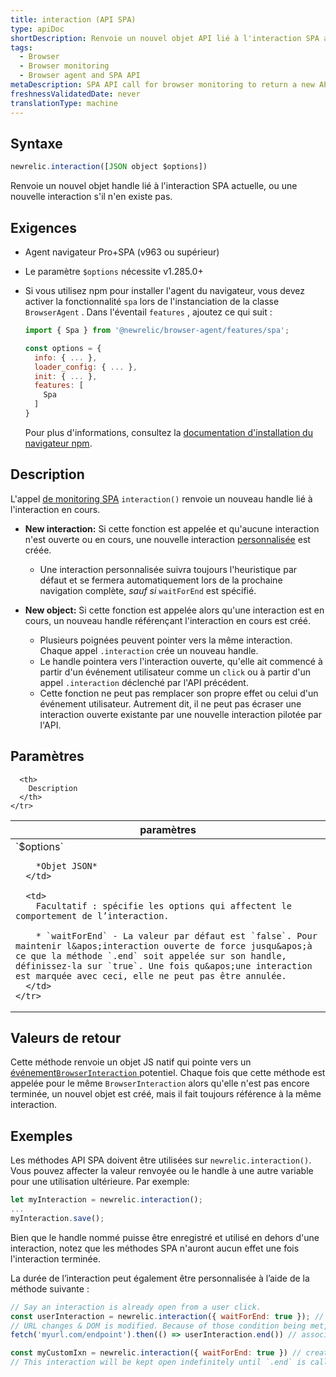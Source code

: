 ```yaml
---
title: interaction (API SPA)
type: apiDoc
shortDescription: Renvoie un nouvel objet API lié à l'interaction SPA actuelle.
tags:
  - Browser
  - Browser monitoring
  - Browser agent and SPA API
metaDescription: SPA API call for browser monitoring to return a new API object that is bound to the current interaction.
freshnessValidatedDate: never
translationType: machine
---
```


## Syntaxe

```js
newrelic.interaction([JSON object $options])
```

Renvoie un nouvel objet handle lié à l&apos;interaction SPA actuelle, ou une nouvelle interaction s&apos;il n&apos;en existe pas.

## Exigences

* Agent navigateur Pro+SPA (v963 ou supérieur)

* Le paramètre `$options` nécessite v1.285.0+

* Si vous utilisez npm pour installer l&apos;agent du navigateur, vous devez activer la fonctionnalité `spa` lors de l&apos;instanciation de la classe `BrowserAgent` . Dans l&apos;éventail `features` , ajoutez ce qui suit :

  ```js
  import { Spa } from '@newrelic/browser-agent/features/spa';

  const options = {
    info: { ... },
    loader_config: { ... },
    init: { ... },
    features: [
      Spa
    ]
  }
  ```

  Pour plus d&apos;informations, consultez la [documentation d&apos;installation du navigateur npm](https://www.npmjs.com/package/@newrelic/browser-agent#new-relic-browser-agent).

## Description

L&apos;appel [de monitoring SPA](/docs/browser/single-page-app-monitoring/get-started/introduction-single-page-app-monitoring) `interaction()` renvoie un nouveau handle lié à l&apos;interaction en cours.

* <DNT>**New interaction:**</DNT> Si cette fonction est appelée et qu&apos;aucune interaction n&apos;est ouverte ou en cours, une nouvelle interaction [personnalisée](/docs/browser/single-page-app-monitoring/use-spa-data/spa-data-collection#api-custom-events) est créée.
  * Une interaction personnalisée suivra toujours l&apos;heuristique par défaut et se fermera automatiquement lors de la prochaine navigation complète, *sauf si* `waitForEnd` est spécifié.

* <DNT>**New object:**</DNT> Si cette fonction est appelée alors qu&apos;une interaction est en cours, un nouveau handle référençant l&apos;interaction en cours est créé.

  * Plusieurs poignées peuvent pointer vers la même interaction. Chaque appel `.interaction` crée un nouveau handle.
  * Le handle pointera vers l&apos;interaction ouverte, qu&apos;elle ait commencé à partir d&apos;un événement utilisateur comme un `click` ou à partir d&apos;un appel `.interaction` déclenché par l&apos;API précédent.
  * Cette fonction ne peut pas remplacer son propre effet ou celui d&apos;un événement utilisateur. Autrement dit, il ne peut pas écraser une interaction ouverte existante par une nouvelle interaction pilotée par l&apos;API.

## Paramètres

<table>
  <thead>
    <tr>
      <th width="25%">
        paramètres
      </th>

      <th>
        Description
      </th>
    </tr>
  </thead>

  <tbody>
    <tr>
      <td>
        `$options`

        *Objet JSON*
      </td>

      <td>
        Facultatif : spécifie les options qui affectent le comportement de l’interaction.

        * `waitForEnd` - La valeur par défaut est `false`. Pour maintenir l&apos;interaction ouverte de force jusqu&apos;à ce que la méthode `.end` soit appelée sur son handle, définissez-la sur `true`. Une fois qu&apos;une interaction est marquée avec ceci, elle ne peut pas être annulée.
      </td>
    </tr>
  </tbody>
</table>

## Valeurs de retour

Cette méthode renvoie un objet JS natif qui pointe vers un [événement`BrowserInteraction` ](/docs/insights/explore-data/attributes/browser-default-attributes-insights#browserinteraction-attributes)potentiel. Chaque fois que cette méthode est appelée pour le même `BrowserInteraction` alors qu&apos;elle n&apos;est pas encore terminée, un nouvel objet est créé, mais il fait toujours référence à la même interaction.

## Exemples

Les méthodes API SPA doivent être utilisées sur `newrelic.interaction()`. Vous pouvez affecter la valeur renvoyée ou le handle à une autre variable pour une utilisation ultérieure. Par exemple:

```js
let myInteraction = newrelic.interaction();
...
myInteraction.save();
```

Bien que le handle nommé puisse être enregistré et utilisé en dehors d&apos;une interaction, notez que les méthodes SPA n&apos;auront aucun effet une fois l&apos;interaction terminée.

La durée de l’interaction peut également être personnalisée à l’aide de la méthode suivante :

```js
// Say an interaction is already open from a user click.
const userInteraction = newrelic.interaction({ waitForEnd: true }); // grabs the current interaction in-progress & keep it open
// URL changes & DOM is modified. Because of those condition being met, interaction will be saved but is kept open.
fetch('myurl.com/endpoint').then(() => userInteraction.end()) // associate this request to the interaction before completing this BrowserInteraction

const myCustomIxn = newrelic.interaction({ waitForEnd: true }) // create a new api-triggered interaction
// This interaction will be kept open indefinitely until `.end` is called, and no new interaction will start, custom or otherwise. AjaxRequest will continue to buffer under this interaction until it is closed.
```